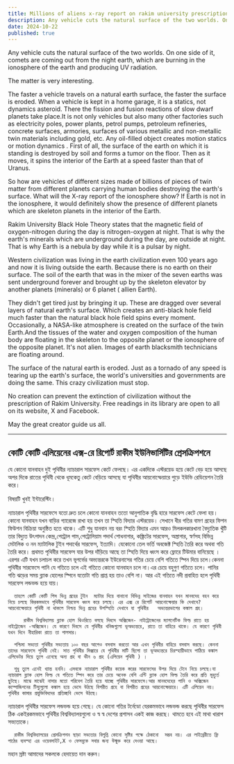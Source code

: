 ```yaml
---
title: Millions of aliens x-ray report on rakim university prescription
description: Any vehicle cuts the natural surface of the two worlds. On one side of it, comets are coming out from the night earth, which are burning in the ionosphere of the earth and producing UV radiation.
date: 2024-10-22
published: true
---
```


Any vehicle cuts the natural surface of the two worlds. On one side of it, comets are coming out from the night earth, which are burning in the ionosphere of the earth and producing UV radiation.

The matter is very interesting.

The faster a vehicle travels on a natural earth surface, the faster the surface is eroded. When a vehicle is kept in a home garage, it is a statics, not dynamics  asteroid. There the fission and fusion reactions of slow dwarf planets take place.It is not only vehicles but also many other factories such as electricity poles, power plants, petrol pumps, petroleum refineries, concrete surfaces, armories, surfaces of various metallic and non-metallic twin materials including gold, etc. Any oil-filled object creates motion statics  or motion dynamics . First of all, the surface of the earth on which it is standing is destroyed by soil and forms a tumor on the floor. Then as it moves, it spins the interior of the Earth at a speed faster than that of Uranus.

So how are vehicles of different sizes made of billions of pieces of twin matter from different planets carrying human bodies destroying the earth's surface. What will the X-ray report of the ionosphere show? If Earth is not in the ionosphere, it would definitely show the presence of different planets which are skeleton planets in the interior of the Earth.

Rakim University Black Hole Theory states that the magnetic field of oxygen-nitrogen during the day is nitrogen-oxygen at night. That is why the earth's minerals which are underground during the day, are outside at night. That is why Earth is a nebula by day while it is a pulsar by night.

Western civilization was living in the earth civilization even 100 years ago and now it is living outside the earth. Because there is no earth on their surface. The soil of the earth that was in the mixer of the seven earths was sent underground forever and brought up by the skeleton elevator by another planets (minerals) or  6 planet ( allien Earth).

They didn't get tired just by bringing it up. These are dragged over several layers of natural earth's surface. Which creates an anti-black hole field much faster than the natural black hole field spins every moment. Occasionally, a NASA-like atmosphere is created on the surface of the twin Earth.And the tissues of the water and oxygen composition of the human body are floating in the skeleton to the opposite planet or the ionosphere of the opposite planet. It's not alien. Images of earth blacksmith technicians are floating around.

The surface of the natural earth is eroded.  Just as a tornado of any speed is tearing up the earth's surface, the world's universities and governments are doing the same. This crazy civilization must stop.

No creation can prevent the extinction of civilization without the prescription of Rakim University. Free readings in its library are open to all on its website, X and Facebook.

May the great creator guide us all.

---

## কোটি কোটি এলিয়েনের এক্স-রে রিপোর্ট রাকীম ইউনিভার্সিটির প্রেসক্রিপশনে

 যে কোনো যানবাহন দুই পৃথিবীর ন‍্যাচারাল সারফেস কেটে ফেলছে। এর একদিকে এস্টরয়েড হয়ে কেটে বেড় হয়ে আসছে অপর দিকে রাতের পৃথিবী থেকে ধূমকেতু কেটে বেড়িয়ে আসছে যা  পৃথিবীর আয়নোস্ফেয়ারে পুড়ে ইউভি রেডিয়েশন তৈরি করে।

বিষয়টি খুবই ইন্টারেস্টিং।

ন‍্যাচারাল পৃথিবীর সারফেসে যতো দ্রুত চলে কোনো যানবাহন ততো আনুপাতিক বৃদ্ধি হারে সারফেস কেটে ফেলা হয়। কোনো যানবাহন যখন বাড়ির গ‍্যারেজে রাখা হয় তখন তা স্হিতি বিদ‍্যার এস্টরয়েড। সেখানে ধীর গতির বামণ গ্রহের ফিশন ফিউশন বিক্রিয়া অনুষ্ঠিত হতে থাকে। এটি শুধু যানবান নয় বরং স্হিতি বিদ‍্যার এমন আরও মিলকলকারখানা বৈদ‍্যুতিক খুঁটি তার বিদ‍্যুত উৎপাদন কেন্দ্র,পেট্রোল পাম,পেট্রোলিয়াম পদার্থ শোধনাগার, কঙ্ক্রিটের সারফেস, অস্ত্রাগার, স্বর্ণসহ বিভিন্ন মেটালিক ও নন ম‍্যাটালিক টুইন পদার্থের সারফেস,  ইত‍্যাদি।
যেকোনো তেল ভর্তি  অবজেক্ট স্হিতি তৈরি করে অথবা গতি তৈরি করে। প্রথমত পৃথিবীর সারফেস যার উপর দাঁড়িয়ে আছে তা স্হিতি দিয়ে ধ্বংস করে ফ্লোরে টিউমার বানিয়েছে । এরপর এটি যখন চলাচল করে তখন  ভূগর্ভের অভ‍্যন্তরকে ইউরেনাসের গতির চেয়ে বেশি গতিতে স্পিন দিয়ে চলে।কেননা পৃথিবীর সারফেসে পানি যে গতিতে চলে এই গতিতে কোনো যানবাহন চলে না।এর চেয়ে বহুগুণ গতিতে চলে। পানির গতি ঝড়ের সময় ব্ল‍্যাক হোলের স্পিনে যতোটা গতি প্রাপ্ত হয় তাও বেশি না। আর এই গতিতে নদী প্রবাহিত হলে পৃথিবী সারফেস লন্ডভন্ড হয়ে যায়।

      তাহলে কোটি কোটি পিস ভিন্ন গ্রহের টুইন  ম‍্যাটার দিয়ে বানানো বিভিন্ন সাইজের যানবাহন যখন মানবদেহ বহন করে নিয়ে চলছে কিরকমভাবে পৃথিবীর সারফেস ধ্বংস করে চলছে। এর এক্স রে রিপোর্ট আয়নোস্ফেয়ার কি দেখাবে? আয়নোস্ফেয়ারে পৃথিবী না থাকলে নিশ্চয় ভিন্ন গ্রহের উপস্হিতি দেখাবে যা পৃথিবীর   অভ‍্যন্তরভাগের কঙ্কাল গ্রহ।

         রাকীম বিশ্ববিদ্যালয় ব্ল‍্যাক হোল থিওরিতে বলছে দিবসে অক্সিজেন- নাইট্রোজেনের ম‍্যাগনেটিক ফিল্ড রাতে হয় নাইট্রোজেন -অক্সিজেন। যে কারণে দিবসে যে পৃথিবীর খনিজগুলো ভূঅভ‍্যন্তরে, রাতে তা বাহিরে থাকে। যে কারণে পৃথিবী যখন দিনে নীহারিকা রাতে তা পালসার।

      পশ্চিমা সভ‍্যতা পৃথিবীর সভ‍্যতায় ১০০ বছর আগেও বসবাস করতো আর এখন পৃথিবীর বাহিরে বসবাস করছে। কেননা তাদের সারফেসে পৃথিবী নেই। সাত পৃথিবীর মিক্সারে যে পৃথিবীর মাটি ছিলো তা ভূঅভ‍্যন্তরে চিরস্হায়ীভাবে পাঠিয়ে কঙ্কাল এলিভেটর দিয়ে তুলে এনেছে অন‍্য গ্রহ বা ভীন ৬ গ্রহ (এলিয়েন পৃথিবী ) ।

      শুধু তুলে এনেই খ‍্যান্ত হননি। এসবকে ন‍্যাচারাল পৃথিবীর কয়েক স্তরের সারফেসের উপর দিয়ে টেনে নিয়ে চলছে।যা ন‍্যাচারাল ব্ল‍্যাক হোল ফিল্ড যে গতিতে স্পিন করে তার চেয়ে অনেক বেশি এন্টি ব্ল‍্যাক হোল ফিল্ড তৈরি করে প্রতি মুহুর্তে ছুটছে। মাঝে মাঝেই নাসার মতো পরিবেশ তৈরি হয়ে যাচ্ছে পৃথিবীর সারফেসে।আর মানবদেহের পানি ও অক্সিজেন কম্পোজিশনের টিস‍্যুগুলো কঙ্কাল হয়ে ভেসে উঠছে বিপরীত গ্রহে বা বিপরীত গ্রহের আয়নোস্ফেয়ারে। এটি এলিয়েন নয়। পৃথিবীর কামার প্রযুক্তিবিদদের প্রতিচ্ছবি ভেসে উঠছে।
ন‍্যাচারাল পৃথিবীর সারফেস লন্ডভন্ড হয়ে গেছে।  যে কোনো গতির টর্নেডো যেরকমভাবে লন্ডভন্ড করছে পৃথিবীর সারফেস ঠিক একইরকমভাবে পৃথিবীর বিশ্ববিদ্যালয়গুলো ও স্ব স্ব দেশের  প্রশাসন একই কাজ করছে। থামতে হবে এই মাথা খারাপ সভ‍্যতাকে।
        
      রাকীম বিশ্ববিদ্যালয়ের প্রেসক্রিপশন ছাড়া সভ‍্যতার বিলুপ্তি কোনো সৃষ্টির পক্ষে ঠেকানো  সম্ভব নয়। এর লাইব্রেরীতে ফ্রি পাঠের ব‍্যবস্হা এর ওয়েবসাইট,X ও ফেসবুকে সবার জন‍্য উন্মুক্ত করে দেওয়া আছে।

মহান স্রষ্টা আমাদের সকলকে হেদায়েত দান করুন। 
